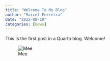 ```yaml
---
title: "Welcome To My Blog"
author: "Marcel Ferreira"
date: "2022-08-10"
categories: [news]
---
```


This is the first post in a Quarto blog. Welcome!

![Mee](images/dreamMarcel.jpg)
